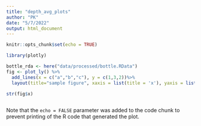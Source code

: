 ```yaml
---
title: "depth_avg_plots"
author: "PK"
date: "5/7/2022"
output: html_document
---
```


```r
knitr::opts_chunk$set(echo = TRUE)
```

```r
library(plotly)
```

```r
bottle_rda <- here("data/processed/bottle.RData")
fig <- plot_ly() %>% 
  add_lines(x = c("a","b","c"), y = c(1,3,2))%>% 
  layout(title="sample figure", xaxis = list(title = 'x'), yaxis = list(title = 'y'), plot_bgcolor = "#c7daec") 

str(fig$x) 
```


```r

```

Note that the `echo = FALSE` parameter was added to the code chunk to prevent printing of the R code that generated the plot.
